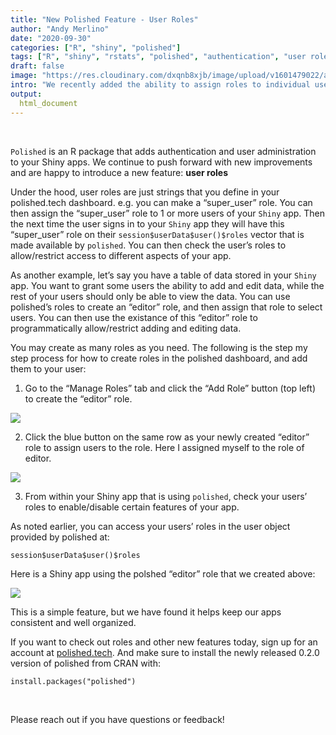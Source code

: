 ```yaml
---
title: "New Polished Feature - User Roles"
author: "Andy Merlino"
date: "2020-09-30"
categories: ["R", "shiny", "polished"]
tags: ["R", "shiny", "rstats", "polished", "authentication", "user roles"]
draft: false
image: "https://res.cloudinary.com/dxqnb8xjb/image/upload/v1601479022/add_role_thumb_jj0v45.png"
intro: "We recently added the ability to assign roles to individual users directly from your polished.tech dashboard.  Use polished roles to set different user permissions within your Shiny app. "
output:
  html_document
---
```


<br/>

`Polished` is an R package that adds authentication and user administration to your Shiny apps.  We continue to push forward with new improvements and are happy to introduce a new feature: <strong>user roles</strong>

Under the hood, user roles are just strings that you define in your polished.tech dashboard.  e.g. you can make a "super_user" role.  You can then assign the "super_user" role to 1 or more users of your `Shiny` app.  Then the next time the user signs in to your `Shiny` app they will have this "super_user" role on their `session$userData$user()$roles` vector that is made available by `polished`.  You can then check the user's roles to allow/restrict access to different aspects of your app.  


As another example, let's say you have a table of data stored in your `Shiny` app. You want to grant some users the ability to add and edit data, while the rest of your users should only be able to view the data. You can use polished's roles to create an "editor" role, and then assign that role to select users. You can then use the existance of this "editor" role to programmatically allow/restrict adding and editing data.

You may create as many roles as you need. The following is the step my step process for how to create roles in the polished dashboard, and add them to your user:

1. Go to the "Manage Roles" tab and click the "Add Role" button (top left) to create the "editor" role.

![](https://res.cloudinary.com/dxqnb8xjb/image/upload/v1601479027/add_role_polished_cnu5fe.png)


2. Click the blue button on the same row as your newly created "editor" role to assign users to the role. Here I assigned myself to the role of editor.


![](https://res.cloudinary.com/dxqnb8xjb/image/upload/v1601479029/users_role_polished_u3pdtm.png)

3. From within your Shiny app that is using `polished`, check your users' roles to enable/disable certain features of your app.

As noted earlier, you can access your users' roles in the user object provided by polished at:

```
session$userData$user()$roles     
```

Here is a Shiny app using the polshed "editor" role that we created above:

![](https://res.cloudinary.com/dxqnb8xjb/image/upload/v1601479025/polished_editor_role_outlined_afzr2e.png)

This is a simple feature, but we have found it helps keep our apps consistent and well
organized.

If you want to check out roles and other new features today, sign up for an account at [polished.tech](https://polished.tech).  And make sure to install the newly released 0.2.0 version of polished from CRAN with:

```
install.packages("polished")
```

<br/>

Please reach out if you have questions or feedback!

